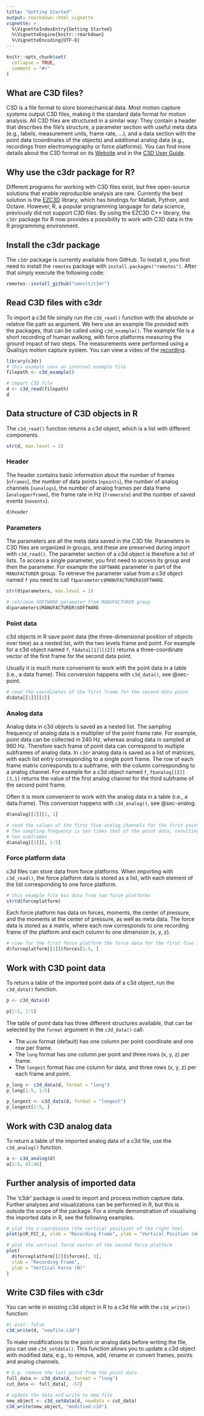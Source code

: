 ```yaml
---
title: "Getting Started"
output: rmarkdown::html_vignette
vignette: >
  %\VignetteIndexEntry{Getting Started}
  %\VignetteEngine{knitr::rmarkdown}
  %\VignetteEncoding{UTF-8}
---
```


```r
knitr::opts_chunk$set(
  collapse = TRUE,
  comment = "#>"
)
```

## What are C3D files?

C3D is a file format to store biomechanical data.
Most motion capture systems output C3D files, making it the standard data format for motion analysis.
All C3D files are structured in a similar way: They contain a header that describes the file's structure, a parameter section with useful meta data (e.g., labels, measurement units, frame rate, ...), and a data section with the point data (coordinates of the objects) and additional analog data (e.g., recordings from electromyography or force platforms).
You can find more details about the C3D format on its [Website](https://www.c3d.org/index.html) and in the [C3D User Guide](https://www.c3d.org/docs/C3D_User_Guide.pdf).

## Why use the c3dr package for R?

Different programs for working with C3D files exist, but free open-source solutions that enable reproducible analysis are rare.
Currently the best solution is the [EZC3D](https://github.com/pyomeca/ezc3d) library, which has bindings for Matlab, Python, and Octave.
However, R, a popular programming language for data science, previously did not support C3D files.
By using the EZC3D C++ library, the `c3dr` package for R now provides a possibility to work with C3D data in the R programming environment.

## Install the c3dr package

The `c3dr` package is currently available from GitHub.
To install it, you first need to install the `remotes` package with `install.packages("remotes")`.
After that simply execute the following code:

```r
remotes::install_github("smnnlt/c3dr")
```

## Read C3D files with c3dr

To import a c3d file simply run the `c3d_read()` function with the absolute or relative file path as argument.
We here use an example file provided with the packages, that can be called using `c3d_example()`.
The example file is a short recording of human walking, with force platforms measuring the ground impact of two steps. 
The measurements were performed using a Qualisys motion capture system.
You can view a video of the [recording](https://github.com/smnnlt/c3dr/blob/main/video/index.md).

```r
library(c3dr)
# this example uses an internal example file
filepath <- c3d_example()

# import C3D file
d <- c3d_read(filepath)
d
```

## Data structure of C3D objects in R

The `c3d_read()` function returns a c3d object, which is a list with different components.

```r
str(d, max.level = 1)
```

### Header

The header contains basic information about the number of frames (`nframes`), the number of data points (`npoints`), the number of analog channels (`nanalogs`), the number of analog frames per data frame (`analogperframe`), the frame rate in Hz (`framerate`) and the number of saved events (`nevents`).

```r
d$header
```

### Parameters

The parameters are all the meta data saved in the C3D file.
Parameters in C3D files are organized in groups, and these are preserved during import with `c3d_read()`.
The parameter section of a c3d object is therefore a list of lists.
To access a single parameter, you first need to access its group and then the parameter.
For example the `SOFTWARE` parameter is part of the `MANUFACTURER` group.
To retrieve the parameter value from a c3d object named `f` you need to call `f$parameters$MANUFACTURER$SOFTWARE`.

```r
str(d$parameters, max.level = 1)

# retrieve SOFTWARE parameter from MANUFACTURER group
d$parameters$MANUFACTURER$SOFTWARE
```

### Point data

c3d objects in R save point data (the three-dimensional position of objects over time) as a nested list, with the two levels frame and point.
For example for a c3d object named `f`, `f$data[[1]][[2]]` returns a three-coordinate vector of the first frame for the second data point.

Usually it is much more convenient to work with the point data in a table (i.e., a data frame).
This conversion happens with `c3d_data()`, see @sec-point.

```r
# read the coordinates of the first frame for the second data point
d$data[[1]][[2]]
```

### Analog data

Analog data in c3d objects is saved as a nested list.
The sampling frequency of analog data is a multiplier of the point frame rate.
For example, point data can be collected in 240 Hz, whereas analog data in sampled at 960 Hz.
Therefore each frame of point data can correspond to multiple subframes of analog data.
In `c3dr` analog data is saved as a list of matrices, with each list entry corresponding to a single point frame.
The row of each frame matrix corresponds to a subframe, with the column corresponding to a analog channel.
For example for a c3d object named `f`, `f$analog[[2]][3,1]` returns the value of the first analog channel for the third subframe of the second point frame.

Often it is more convenient to work with the analog data in a table (i.e., a data.frame).
This conversion happens with `c3d_analog()`, see @sec-analog.

```r
d$analog[[2]][3, 1]

# read the values of the first five analog channels for the first point frame
# The sampling frequency is ten times that of the point data, resulting in
# ten subframes
d$analog[[1]][, 1:5]
```

### Force platform data

c3d files can store data from force platforms.
When importing with `c3d_read()`, the force platform data is stored as a list, with each element of the list corresponding to one force platform.

```r
# this example file has data from two force platforms
str(d$forceplatform)
```

Each force platform has data on forces, moments, the center of pressure, and the moments at the center of pressure, as well as meta data.
The force data is stored as a matrix, where each row corresponds to one recording frame of the platform and each column to one dimension (x, y, z).

```r
# view for the first force platform the force data for the first five frames
d$forceplatform[[1]]$forces[1:5, ]
```

## Work with C3D point data {#sec-point}

To return a table of the imported point data of a c3d object, run the `c3d_data()` function.

```r
p <- c3d_data(d)

p[1:5, 1:5]
```

The table of point data has three different structures available, that can be selected by the `format` argument in the `c3d_data()` call:

-   The `wide` format (default) has one column per point coordinate and one row per frame.
-   The `long` format has one column per point and three rows (x, y, z) per frame.
-   The `longest` format has one column for data, and three rows (x, y, z) per each frame and point.

```r
p_long <- c3d_data(d, format = "long")
p_long[1:5, 1:5]

p_longest <- c3d_data(d, format = "longest")
p_longest[1:5, ]
```

## Work with C3D analog data {#sec-analog}

To return a table of the imported analog data of a c3d file, use the `c3d_analog()` function.

```r
a <- c3d_analog(d)
a[1:5, 41:46]
```

## Further analysis of imported data

The ‘c3dr’ package is used to import and process motion capture data.
Further analyses and visualizations can be performed in R, but this is outside the scope of the package.
For a simple demonstration of visualising the imported data in R, see the following examples.

```r
# plot the z-coordinate (the vertical position) of the right heel
plot(p$R_FCC_z, xlab = "Recording Frame", ylab = "Vertical Position (mm)")

# plot the vertical force vector of the second force platform
plot(
  d$forceplatform[[2]]$forces[, 3],
  xlab = "Recording Frame",
  ylab = "Vertical Force (N)"
)
```

## Write C3D files with c3dr

You can write in existing c3d object in R to a c3d file with the `c3d_write()` function:

```r
#| eval: false
c3d_write(d, "newfile.c3d")
```

To make modifications to the point or analog data before writing the file, you can use `c3d_setdata()`.
This function allows you to update a c3d object with modified data, e.g., to remove, add, rename or convert frames, points and analog channels.

```r
# E.g. remove the last point from the point data
full_data <- c3d_data(d, format = "long")
cut_data <- full_data[, -57]

# update the data and write to new file
new_object <- c3d_setdata(d, newdata = cut_data)
c3d_write(new_object, "modified.c3d")
```
